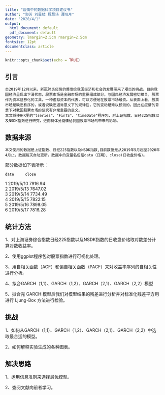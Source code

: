 ```yaml
---
title: "疫情中的数据科学项目建议书"
author: "郭芳 刘昱枝 程慧琦 谭晴月"
date: "2020/4/1"
output:
  html_document: default
  pdf_document: default
geometry: lmargin=2.5cm rmargin=2.5cm
fontsize: 12pt
documentclass: article
---
```


```r
knitr::opts_chunk$set(echo = TRUE)
```

## 引言

    自2019年12月以来，新冠肺炎疫情的爆发给我国经济和社会的发展带来了艰巨的挑战，目前我国经济呈现出下滑状态，股票市场是金融市场的重要组成部分，与国民经济发展密切相关，股票作为资本证券化的工具，一种虚拟资本的代表，可以方便地在股票市场融资。从表面上看，股票市场是缺乏秩序的，或者说缺乏通常意义下的规律性，它的变动是难以预测的。因此在疫情的背景下对我国股票市场的研究有非常重要的意义。
    本文将使用R里的"tseries"、"FinTS"、"timeDate"程序包，对上证指数、日经225指数以及NSDK指数进行研究，进而具体分疫情给我国股票市场的带来的影响。

## 数据来源

    本文使用的数据是上证指数、日经225指数以及NSDK指数,目前数据是从2019年5月起至2020年4月止，数据每天自动更新。数据中的变量名包括data（日期）、close(日收盘价格)。

部分数据如下表所示：

    date     close
1	2019/5/10	7916.94		
2	2019/5/13	7647.02		
3	2019/5/14	7734.49		
4	2019/5/15	7822.15		
5	2019/5/16	7898.05		
6	2019/5/17	7816.28	

## 统计方法

1、对上海证券综合指数日经225指数以及NSDK指数的日收盘价格取对数差分计算对数收益率。

2、使用ggplot程序包对股票指数进行可视化处理。

3、用自相关函数（ACF）和偏自相关函数（PACF）来对收益率序列的自相关性进行分析。

4、拟合GARCH（1,1）、GARCH（1,2）、GARCH（2,1）、GARCH（2,2）模型

5、拟合完 GARCH 模型后我们对模型结果的残差进行分析并对标准化残差平方用进行 Ljung-Box 方法进行检验。

## 挑战

1、如何从GARCH（1,1）、GARCH（1,2）、GARCH（2,1）、GARCH（2,2）中选取最合适的模型。

2、如何解释实验生成的各种图表。

## 解决思路
1、运用信息准则来选择最优模型。

2、查阅文献向前者学习。


